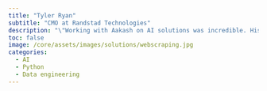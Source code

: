 ```yaml
---
title: "Tyler Ryan"
subtitle: "CMO at Randstad Technologies"
description: "\"Working with Aakash on AI solutions was incredible. His strategic approach and professionalism made a real impact on our business.\""
toc: false
image: /core/assets/images/solutions/webscraping.jpg
categories:
  - AI
  - Python
  - Data engineering
---
```

